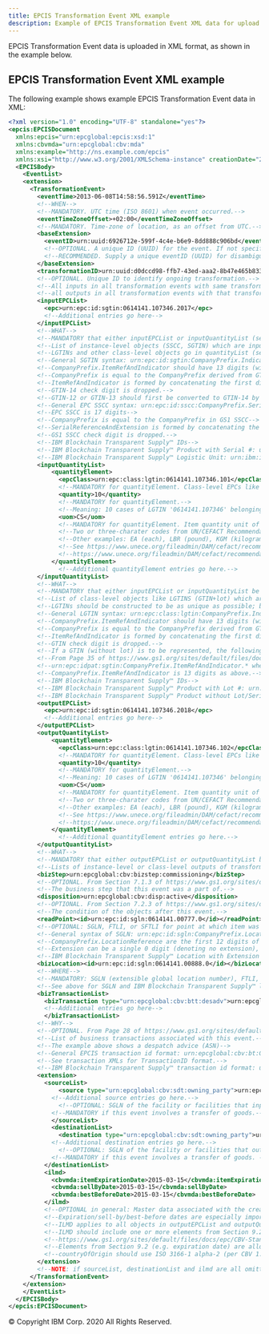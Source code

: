 ```yaml
---
title: EPCIS Transformation Event XML example
description: Example of EPCIS Transformation Event XML data for upload
---
```


<PageDescription>

EPCIS Transformation Event data is uploaded in XML format, as shown in the
example below.

</PageDescription>

## EPCIS Transformation Event XML example

The following example shows example EPCIS Transformation Event data in XML:

```xml
<?xml version="1.0" encoding="UTF-8" standalone="yes"?>
<epcis:EPCISDocument
  xmlns:epcis="urn:epcglobal:epcis:xsd:1"
  xmlns:cbvmda="urn:epcglobal:cbv:mda"
  xmlns:example="http://ns.example.com/epcis"
  xmlns:xsi="http://www.w3.org/2001/XMLSchema-instance" creationDate="2005-07-11T11:30:47.0Z" schemaVersion="1.2">
  <EPCISBody>
    <EventList>
    <extension>
      <TransformationEvent>
        <eventTime>2013-06-08T14:58:56.591Z</eventTime>
        <!--WHEN-->
        <!--MANDATORY. UTC time (ISO 8601) when event occurred.-->
        <eventTimeZoneOffset>+02:00</eventTimeZoneOffset>
        <!--MANDATORY. Time-zone of location, as an offset from UTC.-->
        <baseExtension>
          <eventID>urn:uuid:6926712e-599f-4c4e-b6e9-8dd888c906bd</eventID>
          <!--OPTIONAL. A unique ID (UUID) for the event. If not specified, the system generates an event ID.-->
          <!--RECOMMENDED. Supply a unique eventID (UUID) for disambiguation.-->
        </baseExtension>
        <transformationID>urn:uuid:d0dccd98-ffb7-43ed-aaa2-8b47e465b833</transformationID>
        <!--OPTIONAL. Unique ID to identify ongoing transformation.-->
        <!--All inputs in all transformation events with same transformationID contribute to-->
        <!--all outputs in all transformation events with that transformationID.-->
        <inputEPCList>
          <epc>urn:epc:id:sgtin:0614141.107346.2017</epc>
          <!--Additional entries go here-->
        </inputEPCList>
        <!--WHAT-->
        <!--MANDATORY that either inputEPCList or inputQuantityList (see below) be present.-->
        <!--List of instance-level objects (SSCC, SGTIN) which are input to transformation.-->
        <!--LGTINs and other class-level objects go in quantityList (see below)-->
        <!--General SGTIN syntax: urn:epc:id:sgtin:CompanyPrefix.IndicatorDigitAndItemRef.SerialNumber-->
        <!--CompanyPrefix.ItemRefAndIndicator should have 13 digits (without counting dots).-->
        <!--CompanyPrefix is equal to the CompanyPrefix derived from GTIN-14.-->
        <!--ItemRefAndIndicator is formed by concatenating the first digit (Indicator) from GTIN-14 with ItemRef digits from GTIN-14.-->
        <!--GTIN-14 check digit is dropped.-->
        <!--GTIN-12 or GTIN-13 should first be converted to GTIN-14 by adding leading 0s before above conversion.-->
        <!--General EPC SSCC syntax: urn:epc:id:sscc:CompanyPrefix.SerialRefAndExtension-->
        <!--EPC SSCC is 17 digits-->
        <!--CompanyPrefix is equal to the CompanyPrefix in GS1 SSCC-->
        <!--SerialReferenceAndExtension is formed by concatenating the first digit (Extension) from GS1 SSCC with SerialRef digits from GS1 SSCC.-->
        <!--GS1 SSCC check digit is dropped.-->
        <!--IBM Blockchain Transparent Supply™ IDs-->
        <!--IBM Blockchain Transparent Supply™ Product with Serial #: urn:ibm:ift:product:serial:obj:<Company Prefix>.<Item Reference>.<Serial Number>-->
        <!--IBM Blockchain Transparent Supply™ Logistic Unit: urn:ibm:ift:lpn:obj:<Company Prefix>.<Serial Reference>-->
        <inputQuantityList>
            <quantityElement>
              <epcClass>urn:epc:class:lgtin:0614141.107346.101</epcClass>
              <!--MANDATORY for quantityElement. Class-level EPCs like LGTINs. See note below for description.-->
              <quantity>10</quantity>
              <!--MANDATORY for quantityElement.-->
              <!--Meaning: 10 cases of LGTIN '0614141.107346' belonging to lot '101'-->
              <uom>CS</uom>
              <!--MANDATORY for quantityElement. Item quantity unit of measurement. "CS" = Case.-->
              <!--Two or three-charater codes from UN/CEFACT Recommendation 20.-->
              <!--Other examples: EA (each), LBR (pound), KGM (kilogram).-->
              <!--See https://www.unece.org/fileadmin/DAM/cefact/recommendations/rec20/rec20_rev3_Annex2e.pdf and-->
              <!--https://www.unece.org/fileadmin/DAM/cefact/recommendations/rec20/rec20_rev3_Annex3e.pdf.-->
            </quantityElement>
	          <!--Additional quantityElement entries go here.-->
        </inputQuantityList>
        <!--WHAT-->
        <!--MANDATORY that either inputEPCList or inputQuantityList be present.-->
        <!--List of class-level objects like LGTINS (GTIN+lot) which are input to the transformation, along with quantity and unit of measure.-->
        <!--LGTINs should be constructed to be as unique as possible; by concatenating time/date of creation with object id, e.g.-->
        <!--General LGTIN syntax: urn:epc:class:lgtin:CompanyPrefix.IndicatorDigitAndItemRef.Lot-->
        <!--CompanyPrefix.ItemRefAndIndicator should have 13 digits (without counting dots).-->
        <!--CompanyPrefix is equal to the CompanyPrefix derived from GTIN.-->
        <!--ItemRefAndIndicator is formed by concatenating the first digit (Indicator) from GTIN with ItemRef digits from GTIN.-->
        <!--GTIN check digit is dropped.-->
        <!--If a GTIN (without lot) is to be represented, the following syntax is used:-->
        <!--From Page 35 of https://www.gs1.org/sites/default/files/docs/epc/CBV-Standard-1-2-1-r-2017-05-05.pdf:-->
        <!--urn:epc:idpat:sgtin:CompanyPrefix.ItemRefAndIndicator.* where -->
        <!--CompanyPrefix.ItemRefAndIndicator is 13 digits as above.-->
        <!--IBM Blockchain Transparent Supply™ IDs-->
        <!--IBM Blockchain Transparent Supply™ Product with Lot #: urn:ibm:ift:product:lot:class:<Company Prefix>.<Item Reference>.<Lot Number>-->
        <!--IBM Blockchain Transparent Supply™ Product without Lot/Serial: urn:ibm:ift:product:class:<Company Prefix>.<Item Reference>-->
        <outputEPCList>
          <epc>urn:epc:id:sgtin:0614141.107346.2018</epc>
          <!--Additional entries go here-->
        </outputEPCList>
        <outputQuantityList>
            <quantityElement>
              <epcClass>urn:epc:class:lgtin:0614141.107346.102</epcClass>
              <!--MANDATORY for quantityElement. Class-level EPCs like LGTINs. See note below for description.-->
              <quantity>10</quantity>
              <!--MANDATORY for quantityElement.-->
              <!--Meaning: 10 cases of LGTIN '0614141.107346' belonging to lot '101'-->
              <uom>CS</uom>
              <!--MANDATORY for quantityElement. Item quantity unit of measurement. "CS" = Case.-->
              <!--Two or three-charater codes from UN/CEFACT Recommendation 20.-->
              <!--Other examples: EA (each), LBR (pound), KGM (kilogram).-->
              <!--See https://www.unece.org/fileadmin/DAM/cefact/recommendations/rec20/rec20_rev3_Annex2e.pdf and-->
              <!--https://www.unece.org/fileadmin/DAM/cefact/recommendations/rec20/rec20_rev3_Annex3e.pdf.-->
            </quantityElement>
	          <!--Additional quantityElement entries go here.-->
        </outputQuantityList>
        <!--WHAT-->
        <!--MANDATORY that either outputEPCList or outputQuantityList be present.-->
        <!--Lists of instance-level or class-level outputs of transformation.-->
        <bizStep>urn:epcglobal:cbv:bizstep:commissioning</bizStep>
        <!--OPTIONAL. From Section 7.1.3 of https://www.gs1.org/sites/default/files/docs/epc/CBV-Standard-1-2-r-2016-09-29.pdf-->
        <!--The business step that this event was a part of.-->
        <disposition>urn:epcglobal:cbv:disp:active</disposition>
        <!--OPTIONAL. From Section 7.2.3 of https://www.gs1.org/sites/default/files/docs/epc/CBV-Standard-1-2-r-2016-09-29.pdf-->
        <!--The condition of the objects after this event.-->
        <readPoint><id>urn:epc:id:sgln:0614141.00777.0</id></readPoint>
        <!--OPTIONAL: SGLN, FTLI, or SFTLI for point at which item was transformed. Used if multiple facilities GLNs (look below for the Mandatory GLN).-->
        <!--General syntax of SGLN: urn:epc:id:sgln:CompanyPrefix.LocationReference.Extension-->
        <!--CompanyPrefix.LocationReference are the first 12 digits of GLN (13th check digit is not included).-->
        <!--Extension can be a single 0 digit (denoting no extension), or can be any number of digits without leading zeros-->
        <!--IBM Blockchain Transparent Supply™ Location with Extension ID: urn:ibm:ift:location:extension:loc:<Company Prefix>.<Location Reference>.<Extension>-->
        <bizLocation><id>urn:epc:id:sgln:0614141.00888.0</id></bizLocation>
        <!--WHERE-->
        <!--MANDATORY: SGLN (extensible global location number), FTLI, or SFTLI for the business location where the event occurred.-->
        <!--See above for SGLN and IBM Blockchain Transparent Supply™ location formats-->
        <bizTransactionList>
          <bizTransaction type="urn:epcglobal:cbv:btt:desadv">urn:epcglobal:cbv:bt:5412345000037:PO3352-DA349875</bizTransaction>
          <!--Additional entries go here-->
	      </bizTransactionList>
        <!--WHY-->
        <!--OPTIONAL. From Page 28 of https://www.gs1.org/sites/default/files/docs/epc/CBV-Standard-1-2-1-r-2017-05-05.pdf -->
        <!--List of business transactions associated with this event.-->
        <!--The example above shows a despatch advice (ASN)-->
        <!--General EPCIS transaction id format: urn:epcglobal:cbv:bt:GLN:TransactionID-->
        <!--See transaction XMLs for TransactionID format.-->
        <!--IBM Blockchain Transparent Supply™ transaction id format: urn:ibm:ift:bt:<Company Prefix>.<Location Reference>.<Transaction Id>-->
        <extension>
          <sourceList>
	          <source type="urn:epcglobal:cbv:sdt:owning_party">urn:epc:id:sgln:0614141.00001.0</source>
            <!--Additional source entries go here.-->
	          <!--OPTIONAL: SGLN of the facility or facilities that inputs are in at the beginning of this step.-->
            <!--MANDATORY if this event involves a transfer of goods.-->
	        </sourceList>
	        <destinationList>
	          <destination type="urn:epcglobal:cbv:sdt:owning_party">urn:epc:id:sgln:5012345.00001.0</destination>
            <!--Additional destination entries go here.-->
	          <!--OPTIONAL: SGLN of the facility or facilities that outputs are in at the end of this step.-->
            <!--MANDATORY if this event involves a transfer of goods. -->
          </destinationList>
          <ilmd>
            <cbvmda:itemExpirationDate>2015-03-15</cbvmda:itemExpirationDate>
            <cbvmda:sellByDate>2015-03-15</cbvmda:sellByDate>
            <cbvmda:bestBeforeDate>2015-03-15</cbvmda:bestBeforeDate>
          </ilmd>
          <!--OPTIONAL in general: Master data associated with the created item instances or lots.-->
          <!--Expiration/sell-by/best-before dates are especially important from a query perspective, and should be included wherever applicable.-->
          <!--ILMD applies to all objects in outputEPCList and outputQuantityList (SGTIN/LGTIN/SSCC/...)-->
          <!--ILMD should include one or more elements from Section 9.2 in:-->
          <!--https://www.gs1.org/sites/default/files/docs/epc/CBV-Standard-1-2-1-r-2017-05-05.pdf-->
          <!--Elements from Section 9.2 (e.g. expiration date) are allowed to be directly specified for both item instances and lots.-->
          <!--countryOfOrigin should use ISO 3166-1 alpha-2 (per CBV 1.2) or numeric-3 (for script-independence) code.-->
        </extension>
        <!--NOTE: if sourceList, destinationList and ilmd are all omitted, remove the inner extension and /extension tags.-->
      </TransformationEvent>
    </extension>
    </EventList>
  </EPCISBody>
</epcis:EPCISDocument>
```

<PageCopyright>© Copyright IBM Corp. 2020 All Rights Reserved.</PageCopyright>
